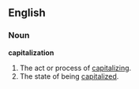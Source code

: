 ==English==

===Noun===

'''capitalization'''

#The act or process of [[capitalizing]].
#The state of being [[capitalized]].
